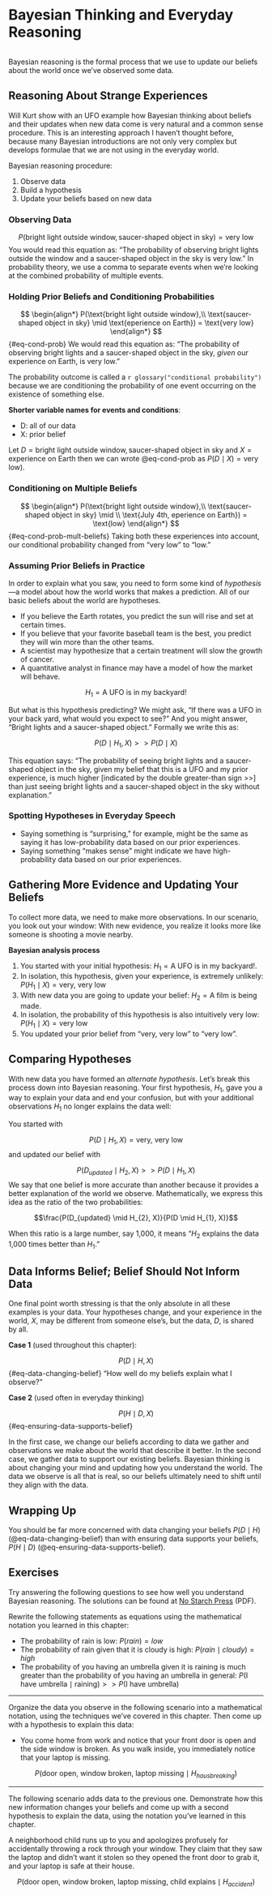 # Bayesian Thinking and Everyday Reasoning

```r

```

Bayesian reasoning is the formal process that we use to update our
beliefs about the world once we've observed some data.

## Reasoning About Strange Experiences

::: callout-note
Will Kurt show with an UFO example how Bayesian thinking about beliefs
and their updates when new data come is very natural and a common sense
procedure. This is an interesting approach I haven't thought before,
because many Bayesian introductions are not only very complex but
develops formulae that we are not using in the everyday world.
:::

Bayesian reasoning procedure:

1.  Observe data
2.  Build a hypothesis
3.  Update your beliefs based on new data

### Observing Data

$$P(\text{bright light outside window}, \text{saucer-shaped object in sky}) = \text{very low}$$
You would read this equation as: "The probability of observing bright
lights outside the window and a saucer-shaped object in the sky is very
low." In probability theory, we use a comma to separate events when
we're looking at the combined probability of multiple events.

### Holding Prior Beliefs and Conditioning Probabilities

$$
\begin{align*}
P(\text{bright light outside window},\\ 
\text{saucer-shaped object in sky} \mid \text{eperience on Earth}) = \text{very low}
\end{align*}
$$ {#eq-cond-prob} We would read this equation as: "The probability of
observing bright lights and a saucer-shaped object in the sky, *given*
our experience on Earth, is very low."

The probability outcome is called a
`r glossary("conditional probability")` because we are conditioning the
probability of one event occurring on the existence of something else.

**Shorter variable names for events and conditions**:

-   D: all of our data
-   X: prior belief

Let
$D = \text{bright light outside window}, \text{saucer-shaped object in sky}$
and $X = \text{experience on Earth}$ then we can wrote @eq-cond-prob as
$P(D \mid X) = \text{very low})$.

### Conditioning on Multiple Beliefs

$$
\begin{align*}
P(\text{bright light outside window},\\ 
\text{saucer-shaped object in sky} \mid \\
\text{July 4th, eperience on Earth}) = \text{low}
\end{align*}
$$ {#eq-cond-prob-mult-beliefs} Taking both these experiences into
account, our conditional probability changed from "very low" to "low."

### Assuming Prior Beliefs in Practice

In order to explain what you saw, you need to form some kind of
*hypothesis*---a model about how the world works that makes a
prediction. All of our basic beliefs about the world are hypotheses.

-   If you believe the Earth rotates, you predict the sun will rise and
    set at certain times.
-   If you believe that your favorite baseball team is the best, you
    predict they will win more than the other teams.
-   A scientist may hypothesize that a certain treatment will slow the
    growth of cancer.
-   A quantitative analyst in finance may have a model of how the market
    will behave.

$$H_{1} = \text{A UFO is in my backyard!}$$

But what is this hypothesis predicting? We might ask, "If there was a
UFO in your back yard, what would you expect to see?" And you might
answer, "Bright lights and a saucer-shaped object." Formally we write
this as:

$$
P(D \mid H_{1}, X) >> P(D \mid X)
$$

This equation says: "The probability of seeing bright lights and a
saucer-shaped object in the sky, given my belief that this is a UFO and
my prior experience, is much higher \[indicated by the double
greater-than sign \>\>\] than just seeing bright lights and a
saucer-shaped object in the sky without explanation."

### Spotting Hypotheses in Everyday Speech

-   Saying something is "surprising," for example, might be the same as
    saying it has low-probability data based on our prior experiences.
-   Saying something "makes sense" might indicate we have
    high-probability data based on our prior experiences.

## Gathering More Evidence and Updating Your Beliefs

To collect more data, we need to make more observations. In our
scenario, you look out your window: With new evidence, you realize it
looks more like someone is shooting a movie nearby.

**Bayesian analysis process**

1.  You started with your initial hypothesis:
    $H_{1} = \text{A UFO is in my backyard!}$.
2.  In isolation, this hypothesis, given your experience, is extremely
    unlikely: $P(H_{1} \mid X) = \text{very, very low}$
3.  With new data you are going to update your belief:
    $H_{2} = \text{A film is being made}$.
4.  In isolation, the probability of this hypothesis is also intuitively
    very low: $P(H_{1} \mid X) = \text{very low}$
5.  You updated your prior belief from "very, very low" to "very low".

## Comparing Hypotheses

With new data you have formed an *alternate hypothesis*. Let's break
this process down into Bayesian reasoning. Your first hypothesis,
$H_{1}$, gave you a way to explain your data and end your confusion, but
with your additional observations $H_{1}$ no longer explains the data
well:

You started with

$$P(D \mid H_{1}, X) = \text{very, very low}$$ and updated our belief
with

$$P(D_{updated} \mid H_{2}, X) >> P(D \mid H_{1}, X)$$ We say that one
belief is more accurate than another because it provides a better
explanation of the world we observe. Mathematically, we express this
idea as the ratio of the two probabilities:

$$\frac{P(D_{updated} \mid H_{2}, X)}{P(D \mid H_{1}, X)}$$

When this ratio is a large number, say 1,000, it means "$H_{2}$ explains
the data 1,000 times better than $H_{1}$."

## Data Informs Belief; Belief Should Not Inform Data

One final point worth stressing is that the only absolute in all these
examples is your data. Your hypotheses change, and your experience in
the world, $X$, may be different from someone else's, but the data, $D$,
is shared by all.

**Case 1** (used throughout this chapter):

$$P(D \mid H, X)$$ {#eq-data-changing-belief} "How well do my beliefs
explain what I observe?"

**Case 2** (used often in everyday thinking)

$$P(H \mid D, X)$$ {#eq-ensuring-data-supports-belief}

In the first case, we change our beliefs according to data we gather and
observations we make about the world that describe it better. In the
second case, we gather data to support our existing beliefs. Bayesian
thinking is about changing your mind and updating how you understand the
world. The data we observe is all that is real, so our beliefs
ultimately need to shift until they align with the data.

## Wrapping Up

::: callout-important
You should be far more concerned with data changing your beliefs
$P(D \mid H)$ (@eq-data-changing-belief) than with ensuring data
supports your beliefs, $P(H \mid D)$
(@eq-ensuring-data-supports-belief).
:::

## Exercises

Try answering the following questions to see how well you understand
Bayesian reasoning. The solutions can be found at [No Starch
Press](https://nostarch.com/download/resources/Bayes_exercise_solutions_new.pdf){target="_blank"} (PDF).

::: {#exr-01-1}
Rewrite the following statements as equations using the mathematical
notation you learned in this chapter:

-   The probability of rain is low: $P(rain) = low$
-   The probability of rain given that it is cloudy is high:
    $P(rain \mid cloudy) = high$
-   The probability of you having an umbrella given it is raining is
    much greater than the probability of you having an umbrella in
    general:
    $P(\text{I have umbrella} \mid \text{raining}) >> P(\text{I have umbrella})$
:::

------------------------------------------------------------------------

::: {#exr-01-2}
Organize the data you observe in the following scenario into a
mathematical notation, using the techniques we've covered in this
chapter. Then come up with a hypothesis to explain this data:

-   You come home from work and notice that your front door is open and
    the side window is broken. As you walk inside, you immediately
    notice that your laptop is missing.

$$
P(\text{door open, window broken, laptop missing} \mid H_{hausbreaking})
$$
:::
***

::: {#exr-01-3}

The following scenario adds data to the previous one. Demonstrate how
this new information changes your beliefs and come up with a second
hypothesis to explain the data, using the notation you've learned in
this chapter. 

A neighborhood child runs up to you and apologizes
profusely for accidentally throwing a rock through your window. They
claim that they saw the laptop and didn't want it stolen so they opened
the front door to grab it, and your laptop is safe at their house.

$$
P(\text{door open, window broken, laptop missing, child explains} \mid H_{accident})
$$
:::
